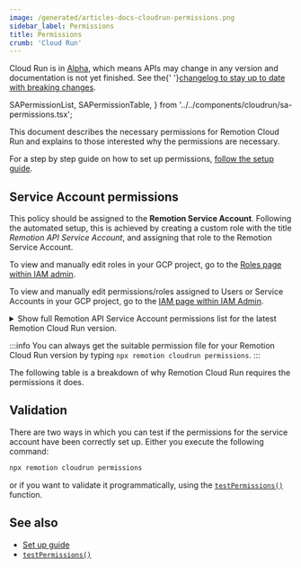 ```yaml
---
image: /generated/articles-docs-cloudrun-permissions.png
sidebar_label: Permissions
title: Permissions
crumb: 'Cloud Run'
---
```


<ExperimentalBadge>
  <p>
    Cloud Run is in <a href="/docs/cloudrun-alpha">Alpha</a>, which means APIs may change in any version and documentation is not yet finished. See the{' '}<a href="https://remotion.dev/changelog">changelog to stay up to date with breaking changes</a>.
  </p>
</ExperimentalBadge>

  SAPermissionList,
  SAPermissionTable,
} from '../../components/cloudrun/sa-permissions.tsx';

This document describes the necessary permissions for Remotion Cloud Run and explains to those interested why the permissions are necessary.

For a step by step guide on how to set up permissions, [follow the setup guide](/docs/cloudrun/setup).

## Service Account permissions

This policy should be assigned to the **Remotion Service Account**. Following the automated setup, this is achieved by creating a custom role with the title _Remotion API Service Account_, and assigning that role to the Remotion Service Account.

To view and manually edit roles in your GCP project, go to the [Roles page within IAM admin](https://console.cloud.google.com/iam-admin/roles).

To view and manually edit permissions/roles assigned to Users or Service Accounts in your GCP project, go to the [IAM page within IAM Admin](https://console.cloud.google.com/iam-admin/iam).

<details>
  <summary>
    Show full Remotion API Service Account permissions list for the latest
    Remotion Cloud Run version.
  </summary>
  <SAPermissionList />
</details>

:::info
You can always get the suitable permission file for your Remotion Cloud Run version by typing `npx remotion cloudrun permissions`.
:::

The following table is a breakdown of why Remotion Cloud Run requires the permissions it does.

<SAPermissionTable />

## Validation

There are two ways in which you can test if the permissions for the service account have been correctly set up. Either you execute the following command:

```bash
npx remotion cloudrun permissions
```

or if you want to validate it programmatically, using the [`testPermissions()`](/docs/cloudrun/testpermissions) function.

## See also

- [Set up guide](/docs/cloudrun/setup)
- [`testPermissions()`](/docs/cloudrun/testpermissions)
